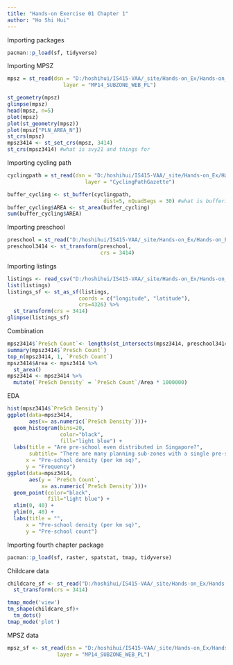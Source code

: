 ```yaml
---
title: "Hands-on Exercise 01 Chapter 1"
author: "Ho Shi Hui"
---
```


Importing packages
```r
pacman::p_load(sf, tidyverse)
```

Importing MPSZ 
```r
mpsz = st_read(dsn = "D:/hoshihui/IS415-VAA/_site/Hands-on_Ex/Hands-on_Ex01/chap01/data/geospatial", 
                  layer = "MP14_SUBZONE_WEB_PL")

st_geometry(mpsz)
glimpse(mpsz)
head(mpsz, n=5) 
plot(mpsz)
plot(st_geometry(mpsz))
plot(mpsz["PLN_AREA_N"])
st_crs(mpsz)
mpsz3414 <- st_set_crs(mpsz, 3414)
st_crs(mpsz3414) #what is svy21 and things for
```

Importing cycling path
```r
cyclingpath = st_read(dsn = "D:/hoshihui/IS415-VAA/_site/Hands-on_Ex/Hands-on_Ex01/chap01/data/geospatial", 
                         layer = "CyclingPathGazette")

buffer_cycling <- st_buffer(cyclingpath, 
                               dist=5, nQuadSegs = 30) #what is buffering and nQuadSegs for
buffer_cycling$AREA <- st_area(buffer_cycling)
sum(buffer_cycling$AREA)
```


Importing preschool
```r
preschool = st_read("D:/hoshihui/IS415-VAA/_site/Hands-on_Ex/Hands-on_Ex01/chap01/data/geospatial/PreSchoolsLocation.kml")
preschool3414 <- st_transform(preschool, 
                              crs = 3414)
```

Importing listings
```r
listings <- read_csv("D:/hoshihui/IS415-VAA/_site/Hands-on_Ex/Hands-on_Ex01/chap01/data/aspatial/listings.csv")
list(listings) 
listings_sf <- st_as_sf(listings, 
                       coords = c("longitude", "latitude"),
                       crs=4326) %>%
  st_transform(crs = 3414)
glimpse(listings_sf)
```

Combination 
```r
mpsz3414$`PreSch Count`<- lengths(st_intersects(mpsz3414, preschool3414))
summary(mpsz3414$`PreSch Count`)
top_n(mpsz3414, 1, `PreSch Count`)
mpsz3414$Area <- mpsz3414 %>%
  st_area()
mpsz3414 <- mpsz3414 %>%
  mutate(`PreSch Density` = `PreSch Count`/Area * 1000000)
```

EDA
```r
hist(mpsz3414$`PreSch Density`)
ggplot(data=mpsz3414, 
       aes(x= as.numeric(`PreSch Density`)))+
  geom_histogram(bins=20, 
                 color="black", 
                 fill="light blue") +
  labs(title = "Are pre-school even distributed in Singapore?",
       subtitle= "There are many planning sub-zones with a single pre-school, on the other hand, \nthere are two planning sub-zones with at least 20 pre-schools",
      x = "Pre-school density (per km sq)",
      y = "Frequency")
ggplot(data=mpsz3414, 
       aes(y = `PreSch Count`, 
           x= as.numeric(`PreSch Density`)))+
  geom_point(color="black", 
             fill="light blue") +
  xlim(0, 40) +
  ylim(0, 40) +
  labs(title = "",
      x = "Pre-school density (per km sq)",
      y = "Pre-school count")
```


Importing fourth chapter package
```r
pacman::p_load(sf, raster, spatstat, tmap, tidyverse)
```

Childcare data
```r
childcare_sf <- st_read("D:/hoshihui/IS415-VAA/_site/Hands-on_Ex/Hands-on_Ex01/chap01/data/ChildCareServices.geojson") %>%
  st_transform(crs = 3414)

tmap_mode('view')
tm_shape(childcare_sf)+
  tm_dots()
tmap_mode('plot')
```
MPSZ data
```r
mpsz_sf <- st_read(dsn = "D:/hoshihui/IS415-VAA/_site/Hands-on_Ex/Hands-on_Ex01/chap01/data/geospatial", 
                layer = "MP14_SUBZONE_WEB_PL")


```